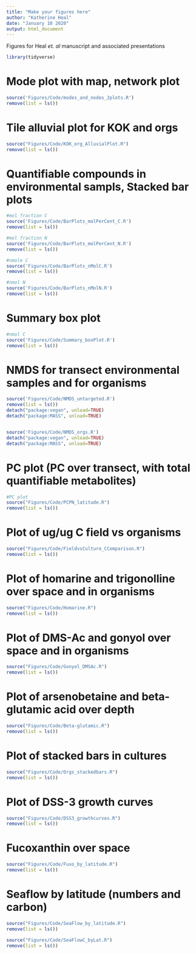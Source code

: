 ```yaml
---
title: "Make your figures here"
author: "Katherine Heal"
date: "January 10 2020"
output: html_document
---
```

Figures for Heal *et. al* manuscript and associated presentations

```r
library(tidyverse)
```

# Mode plot with map, network plot
```r
source('Figures/Code/modes_and_nodes_2plots.R')
remove(list = ls())
```

# Tile alluvial plot for KOK and orgs  
```r
source("Figures/Code/KOK_org_AlluvialPlot.R")
remove(list = ls())
```


# Quantifiable compounds in environmental sampls, Stacked bar plots
```r
#mol fraction C
source('Figures/Code/BarPlots_molPerCent_C.R')
remove(list = ls())

#mol fraction N
source('Figures/Code/BarPlots_molPerCent_N.R')
remove(list = ls())

#nmole C
source('Figures/Code/BarPlots_nMolC.R')
remove(list = ls())

#nmol N
source('Figures/Code/BarPlots_nMolN.R')
remove(list = ls())

```

# Summary box plot
```r
#nmol C
source('Figures/Code/Summary_boxPlot.R')
remove(list = ls())
```

# NMDS for transect environmental samples and for organisms
```r
source('Figures/Code/NMDS_untargeted.R')
remove(list = ls())
detach("package:vegan", unload=TRUE)
detach("package:MASS", unload=TRUE)


source('Figures/Code/NMDS_orgs.R')
detach("package:vegan", unload=TRUE)
detach("package:MASS", unload=TRUE)
```


# PC plot (PC over transect, with total quantifiable metabolites)
```r
#PC plot
source("Figures/Code/PCPN_latitude.R")
remove(list = ls())
```

# Plot of ug/ug C field vs organisms
```r
source("Figures/Code/FieldvsCulture_CComparison.R")
remove(list = ls())
```

# Plot of homarine and trigonolline over space and in organisms
```r
source("Figures/Code/Homarine.R")
remove(list = ls())
```

# Plot of DMS-Ac and gonyol over space and in organisms
```r
source("Figures/Code/Gonyol_DMSAc.R")
remove(list = ls())
```

# Plot of arsenobetaine and beta-glutamic acid over depth
```r
source("Figures/Code/Beta-glutamic.R")
remove(list = ls())
```

# Plot of stacked bars in cultures
```r
source("Figures/Code/Orgs_stackedbars.R")
remove(list = ls())
```

# Plot of DSS-3 growth curves
```r
source("Figures/Code/DSS3_growthcurves.R")
remove(list = ls())
```

# Fucoxanthin over space
```r
source("Figures/Code/Fuxo_by_latitude.R")
remove(list = ls())
```

# Seaflow by latitude (numbers and carbon)
```r
source("Figures/Code/SeaFlow_by_latitude.R")
remove(list = ls())

source("Figures/Code/SeaFlowC_byLat.R")
remove(list = ls())
```




